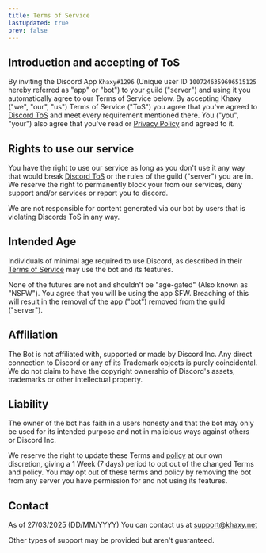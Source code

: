 ```yaml
---
title: Terms of Service
lastUpdated: true
prev: false
---
```

## Introduction and accepting of ToS
By inviting the Discord App `Khaxy#1296` (Unique user ID `1007246359696515125` hereby referred as "app" or "bot") to your guild ("server") and using it
you automatically agree to our Terms of Service below. By accepting Khaxy ("we", "our", "us") Terms of Service ("ToS") you agree that you've agreed to
[Discord ToS](https://discord.com/terms) and meet every requirement mentioned there. You ("you", "your") also agree that you've read or
[Privacy Policy](/en/resources/privacy-policy) and agreed to it.

## Rights to use our service
You have the right to use our service as long as you don't use it any way that would break
[Discord ToS](https://discord.com/terms) or the rules of the guild ("server") you are in.
We reserve the right to permanently block your from our services, deny support and/or services or report you to discord.

We are not responsible for content generated via our bot by users that is violating Discords ToS in any way.

## Intended Age
Individuals of minimal age required to use Discord, as described in their [Terms of Service](https://discord.com/terms) may use the bot and its features.

None of the futures are not and shouldn't be "age-gated" (Also known as "NSFW"). You agree that you will be using the app SFW.
Breaching of this will result in the removal of the app ("bot") removed from the guild ("server").

## Affiliation
The Bot is not affiliated with, supported or made by Discord Inc. Any direct connection to Discord or any of its Trademark objects is purely coincidental.
We do not claim to have the copyright ownership of Discord's assets, trademarks or other intellectual property.

## Liability
The owner of the bot has faith in a users honesty and that the bot may only be used for its intended purpose and not in malicious ways against others or Discord Inc.

We reserve the right to update these Terms and [policy](/en/resources/privacy-policy) at our own discretion, giving a 1 Week (7 days) period to opt out of the changed
Terms and policy.
You may opt out of these terms and policy by removing the bot from any server you have permission for and not using its features.

## Contact
As of 27/03/2025 (DD/MM/YYYY) You can contact us at support@khaxy.net

Other types of support may be provided but aren't guaranteed.